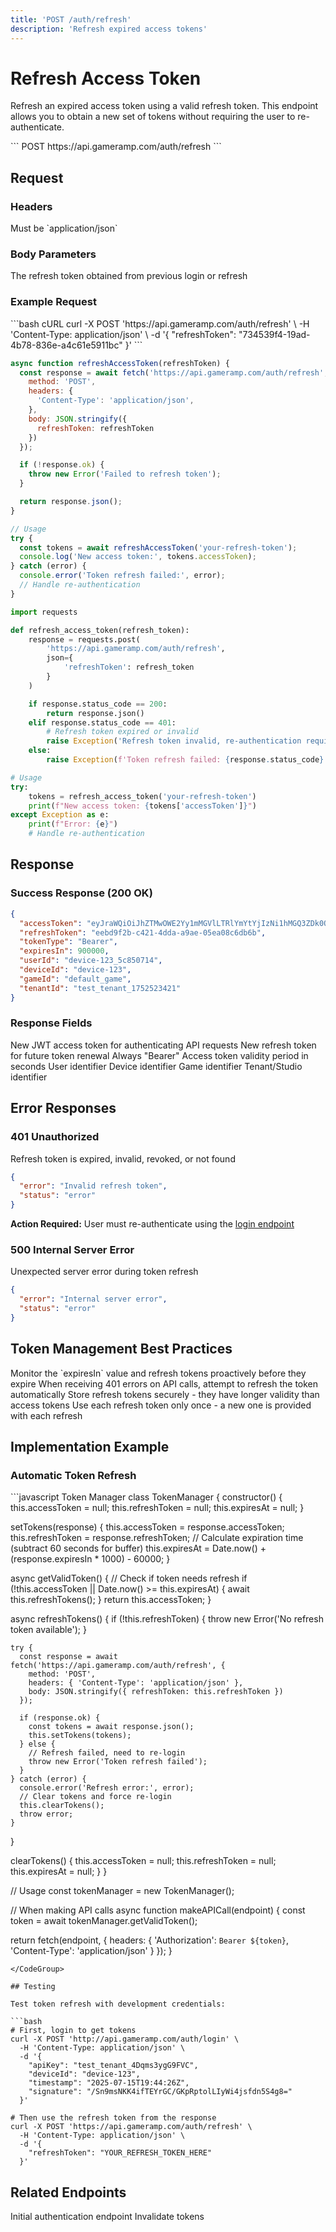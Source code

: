 ```yaml
---
title: 'POST /auth/refresh'
description: 'Refresh expired access tokens'
---
```


# Refresh Access Token

Refresh an expired access token using a valid refresh token. This endpoint allows you to obtain a new set of tokens without requiring the user to re-authenticate.

<Card title="Endpoint" icon="server">
  ```
  POST https://api.gameramp.com/auth/refresh
  ```
</Card>

## Request

### Headers

<ParamField header="Content-Type" type="string" required>
  Must be `application/json`
</ParamField>

### Body Parameters

<ParamField body="refreshToken" type="string" required>
  The refresh token obtained from previous login or refresh
</ParamField>

### Example Request

<CodeGroup>
```bash cURL
curl -X POST 'https://api.gameramp.com/auth/refresh' \
  -H 'Content-Type: application/json' \
  -d '{
    "refreshToken": "734539f4-19ad-4b78-836e-a4c61e5911bc"
  }'
```

```javascript Node.js
async function refreshAccessToken(refreshToken) {
  const response = await fetch('https://api.gameramp.com/auth/refresh', {
    method: 'POST',
    headers: {
      'Content-Type': 'application/json',
    },
    body: JSON.stringify({
      refreshToken: refreshToken
    })
  });

  if (!response.ok) {
    throw new Error('Failed to refresh token');
  }

  return response.json();
}

// Usage
try {
  const tokens = await refreshAccessToken('your-refresh-token');
  console.log('New access token:', tokens.accessToken);
} catch (error) {
  console.error('Token refresh failed:', error);
  // Handle re-authentication
}
```

```python Python
import requests

def refresh_access_token(refresh_token):
    response = requests.post(
        'https://api.gameramp.com/auth/refresh',
        json={
            'refreshToken': refresh_token
        }
    )

    if response.status_code == 200:
        return response.json()
    elif response.status_code == 401:
        # Refresh token expired or invalid
        raise Exception('Refresh token invalid, re-authentication required')
    else:
        raise Exception(f'Token refresh failed: {response.status_code}')

# Usage
try:
    tokens = refresh_access_token('your-refresh-token')
    print(f"New access token: {tokens['accessToken']}")
except Exception as e:
    print(f"Error: {e}")
    # Handle re-authentication
```
</CodeGroup>

## Response

### Success Response (200 OK)

```json
{
  "accessToken": "eyJraWQiOiJhZTMwOWE2Yy1mMGVlLTRlYmYtYjIzNi1hMGQ3ZDk0ODg1ZTQiLCJhbGciOiJSUzI1NiJ9...",
  "refreshToken": "eebd9f2b-c421-4dda-a9ae-05ea08c6db6b",
  "tokenType": "Bearer",
  "expiresIn": 900000,
  "userId": "device-123_5c850714",
  "deviceId": "device-123",
  "gameId": "default_game",
  "tenantId": "test_tenant_1752523421"
}
```

### Response Fields

<ResponseField name="accessToken" type="string">
  New JWT access token for authenticating API requests
</ResponseField>

<ResponseField name="refreshToken" type="string">
  New refresh token for future token renewal
</ResponseField>

<ResponseField name="tokenType" type="string">
  Always "Bearer"
</ResponseField>

<ResponseField name="expiresIn" type="number">
  Access token validity period in seconds
</ResponseField>

<ResponseField name="userId" type="string">
  User identifier
</ResponseField>

<ResponseField name="deviceId" type="string">
  Device identifier
</ResponseField>

<ResponseField name="gameId" type="string">
  Game identifier
</ResponseField>

<ResponseField name="tenantId" type="string">
  Tenant/Studio identifier
</ResponseField>

## Error Responses

### 401 Unauthorized

Refresh token is expired, invalid, revoked, or not found

```json
{
  "error": "Invalid refresh token",
  "status": "error"
}
```

**Action Required:** User must re-authenticate using the [login endpoint](/api-reference/endpoints/auth/login)

### 500 Internal Server Error

Unexpected server error during token refresh

```json
{
  "error": "Internal server error",
  "status": "error"
}
```

## Token Management Best Practices

<Steps>
  <Step title="Track Expiration">
    Monitor the `expiresIn` value and refresh tokens proactively before they expire
  </Step>
  <Step title="Handle 401 Errors">
    When receiving 401 errors on API calls, attempt to refresh the token automatically
  </Step>
  <Step title="Secure Storage">
    Store refresh tokens securely - they have longer validity than access tokens
  </Step>
  <Step title="Single Use">
    Use each refresh token only once - a new one is provided with each refresh
  </Step>
</Steps>

## Implementation Example

### Automatic Token Refresh

<CodeGroup>
```javascript Token Manager
class TokenManager {
  constructor() {
    this.accessToken = null;
    this.refreshToken = null;
    this.expiresAt = null;
  }

  setTokens(response) {
    this.accessToken = response.accessToken;
    this.refreshToken = response.refreshToken;
    // Calculate expiration time (subtract 60 seconds for buffer)
    this.expiresAt = Date.now() + (response.expiresIn * 1000) - 60000;
  }

  async getValidToken() {
    // Check if token needs refresh
    if (!this.accessToken || Date.now() >= this.expiresAt) {
      await this.refreshTokens();
    }
    return this.accessToken;
  }

  async refreshTokens() {
    if (!this.refreshToken) {
      throw new Error('No refresh token available');
    }

    try {
      const response = await fetch('https://api.gameramp.com/auth/refresh', {
        method: 'POST',
        headers: { 'Content-Type': 'application/json' },
        body: JSON.stringify({ refreshToken: this.refreshToken })
      });

      if (response.ok) {
        const tokens = await response.json();
        this.setTokens(tokens);
      } else {
        // Refresh failed, need to re-login
        throw new Error('Token refresh failed');
      }
    } catch (error) {
      console.error('Refresh error:', error);
      // Clear tokens and force re-login
      this.clearTokens();
      throw error;
    }
  }

  clearTokens() {
    this.accessToken = null;
    this.refreshToken = null;
    this.expiresAt = null;
  }
}

// Usage
const tokenManager = new TokenManager();

// When making API calls
async function makeAPICall(endpoint) {
  const token = await tokenManager.getValidToken();

  return fetch(endpoint, {
    headers: {
      'Authorization': `Bearer ${token}`,
      'Content-Type': 'application/json'
    }
  });
}
```
</CodeGroup>

## Testing

Test token refresh with development credentials:

```bash
# First, login to get tokens
curl -X POST 'http://api.gameramp.com/auth/login' \
  -H 'Content-Type: application/json' \
  -d '{
    "apiKey": "test_tenant_4Dqms3ygG9FVC",
    "deviceId": "device-123",
    "timestamp": "2025-07-15T19:44:26Z",
    "signature": "/Sn9msNKK4ifTEYrGC/GKpRptolLIyWi4jsfdn5S4g8="
  }'

# Then use the refresh token from the response
curl -X POST 'https://api.gameramp.com/auth/refresh' \
  -H 'Content-Type: application/json' \
  -d '{
    "refreshToken": "YOUR_REFRESH_TOKEN_HERE"
  }'
```

## Related Endpoints

<CardGroup cols={2}>
  <Card
    title="Login"
    icon="right-to-bracket"
    href="/api-reference/endpoints/auth/login"
  >
    Initial authentication endpoint
  </Card>
  <Card
    title="Logout"
    icon="right-from-bracket"
    href="/api-reference/endpoints/auth/logout"
  >
    Invalidate tokens
  </Card>
</CardGroup>